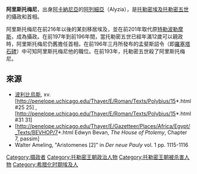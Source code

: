 '''阿里斯托梅尼'''，出身[[阿卡納尼亞|阿卡納尼亞]]的[[阿列細亞|阿列細亞]]（Alyzia），是[[托勒密埃及|托勒密埃及]][[托勒密五世|托勒密五世]]的攝政和首相。

阿里斯托梅尼在前216年以後的某刻移居埃及，並在前201年取代原[[特勒波勒摩斯_(攝政)|特勒波勒摩斯]]，成為攝政。在前197年到前196年間，當托勒密五世已經年滿12歲可以親政時，阿里斯托梅尼仍舊擔任首相，在前196年三月所發布的孟斐斯詔令（即[[羅塞塔石碑|羅塞塔石碑]]）中可知阿里斯托梅尼他的職位。在前193年，托勒密五世殺了阿里斯托梅尼。

==來源==
*[[波利比烏斯|波利比烏斯]], xv.[http://penelope.uchicago.edu/Thayer/E/Roman/Texts/Polybius/15*.html#25 25] {{Wayback|url=http://penelope.uchicago.edu/Thayer/E/Roman/Texts/Polybius/15*.html#25 |date=20190713070735 }}, [http://penelope.uchicago.edu/Thayer/E/Roman/Texts/Polybius/15*.html#31 31] {{Wayback|url=http://penelope.uchicago.edu/Thayer/E/Roman/Texts/Polybius/15*.html#31 |date=20190713070735 }}
*[http://penelope.uchicago.edu/Thayer/E/Gazetteer/Places/Africa/Egypt/_Texts/BEVHOP/7*.html Edwyn Bevan, ''The House of Ptolemy'', Chapter 7, passim] {{Wayback|url=http://penelope.uchicago.edu/Thayer/E/Gazetteer/Places/Africa/Egypt/_Texts/BEVHOP/7*.html |date=20190713070814 }}
* Walter Ameling, "Aristomenes [2]" in ''Der neue Pauly'' vol. 1 pp. 1115-1116

[[Category:摄政者|Category:摄政者]]
[[Category:托勒密王朝政治人物|Category:托勒密王朝政治人物]]
[[Category:托勒密王朝被杀害人物|Category:托勒密王朝被杀害人物]]
[[Category:希腊化时期埃及人|Category:希腊化时期埃及人]]